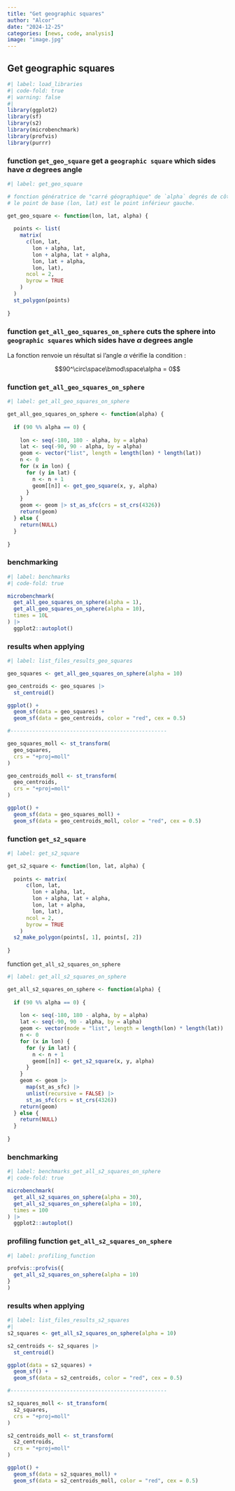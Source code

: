 ```yaml
---
title: "Get geographic squares"
author: "Alcor"
date: "2024-12-25"
categories: [news, code, analysis]
image: "image.jpg"
---
```


## Get geographic squares

```r
#| label: load_libraries
#| code-fold: true
#| warning: false
#| 
library(ggplot2)
library(sf)
library(s2)
library(microbenchmark)
library(profvis)
library(purrr)

```

### function `get_geo_square` get a `geographic square` which sides have $\alpha$ degrees angle

```r
#| label: get_geo_square

# fonction génératrice de "carré géographique" de `alpha` degrés de côté
# le point de base (lon, lat) est le point inférieur gauche. 

get_geo_square <- function(lon, lat, alpha) {
  
  points <- list(
    matrix(
      c(lon, lat,
        lon + alpha, lat,
        lon + alpha, lat + alpha,
        lon, lat + alpha,
        lon, lat),
      ncol = 2,
      byrow = TRUE
    )
  )
  st_polygon(points)
  
}

```


### function `get_all_geo_squares_on_sphere` cuts the sphere into `geographic squares` which sides have $\alpha$ degrees angle

::: {.callout-note collapse="false"}

La fonction renvoie un résultat si l'angle $\alpha$ vérifie la condition :

$$90^\circ\space\bmod\space\alpha = 0$$
:::

### function `get_all_geo_squares_on_sphere`

```r
#| label: get_all_geo_squares_on_sphere

get_all_geo_squares_on_sphere <- function(alpha) {
  
  if (90 %% alpha == 0) {
    
    lon <- seq(-180, 180 - alpha, by = alpha)
    lat <- seq(-90, 90 - alpha, by = alpha)
    geom <- vector("list", length = length(lon) * length(lat))
    n <- 0
    for (x in lon) {
      for (y in lat) {
        n <- n + 1
        geom[[n]] <- get_geo_square(x, y, alpha)
      }
    } 
    geom <- geom |> st_as_sfc(crs = st_crs(4326))
    return(geom)
  } else {
    return(NULL)
  }
  
}

```

### benchmarking

```r
#| label: benchmarks
#| code-fold: true

microbenchmark(
  get_all_geo_squares_on_sphere(alpha = 1),
  get_all_geo_squares_on_sphere(alpha = 10),
  times = 10L
) |> 
  ggplot2::autoplot()

```

### results when applying

```r
#| label: list_files_results_geo_squares

geo_squares <- get_all_geo_squares_on_sphere(alpha = 10)

geo_centroids <- geo_squares |> 
  st_centroid()

ggplot() +
  geom_sf(data = geo_squares) +
  geom_sf(data = geo_centroids, color = "red", cex = 0.5)

#--------------------------------------------------

geo_squares_moll <- st_transform(
  geo_squares,
  crs = "+proj=moll"
)

geo_centroids_moll <- st_transform(
  geo_centroids,
  crs = "+proj=moll"
)

ggplot() +
  geom_sf(data = geo_squares_moll) +
  geom_sf(data = geo_centroids_moll, color = "red", cex = 0.5)

```

### function `get_s2_square`

```r
#| label: get_s2_square

get_s2_square <- function(lon, lat, alpha) {
  
  points <- matrix(
      c(lon, lat,
        lon + alpha, lat,
        lon + alpha, lat + alpha,
        lon, lat + alpha,
        lon, lat),
      ncol = 2,
      byrow = TRUE
    )
  s2_make_polygon(points[, 1], points[, 2])
  
}

```

function `get_all_s2_squares_on_sphere`

```r
#| label: get_all_s2_squares_on_sphere

get_all_s2_squares_on_sphere <- function(alpha) {
  
  if (90 %% alpha == 0) {
    
    lon <- seq(-180, 180 - alpha, by = alpha)
    lat <- seq(-90, 90 - alpha, by = alpha)
    geom <- vector(mode = "list", length = length(lon) * length(lat))
    n <- 0
    for (x in lon) {
      for (y in lat) {
        n <- n + 1
        geom[[n]] <- get_s2_square(x, y, alpha)
      }
    } 
    geom <- geom |> 
      map(st_as_sfc) |> 
      unlist(recursive = FALSE) |> 
      st_as_sfc(crs = st_crs(4326))
    return(geom)
  } else {
    return(NULL)
  }
  
}

```

### benchmarking

```r
#| label: benchmarks_get_all_s2_squares_on_sphere
#| code-fold: true

microbenchmark(
  get_all_s2_squares_on_sphere(alpha = 30),
  get_all_s2_squares_on_sphere(alpha = 10),
  times = 100
) |> 
  ggplot2::autoplot()

```

### profiling function `get_all_s2_squares_on_sphere`

```r
#| label: profiling_function

profvis::profvis({
  get_all_s2_squares_on_sphere(alpha = 10)
}
)

```

### results when applying

```r
#| label: list_files_results_s2_squares
#| 
s2_squares <- get_all_s2_squares_on_sphere(alpha = 10)

s2_centroids <- s2_squares |> 
  st_centroid()

ggplot(data = s2_squares) +
  geom_sf() +
  geom_sf(data = s2_centroids, color = "red", cex = 0.5)

#--------------------------------------------------

s2_squares_moll <- st_transform(
  s2_squares,
  crs = "+proj=moll"
)

s2_centroids_moll <- st_transform(
  s2_centroids,
  crs = "+proj=moll"
)

ggplot() +
  geom_sf(data = s2_squares_moll) +
  geom_sf(data = s2_centroids_moll, color = "red", cex = 0.5)

```

